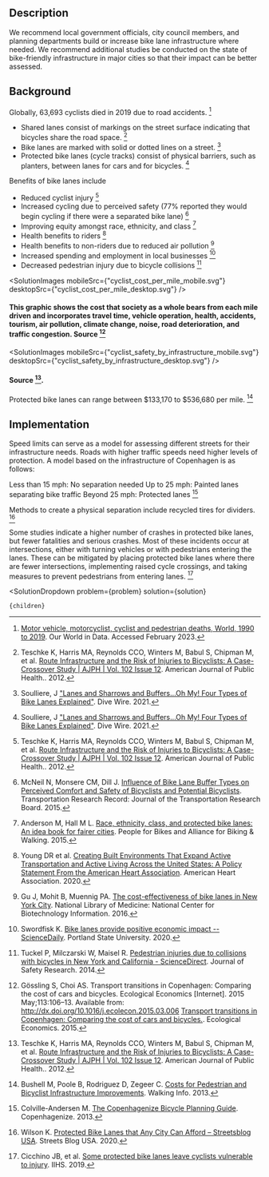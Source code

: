


## Description
We recommend local government officials, city council members, and planning departments build or increase bike lane infrastructure where needed. We recommend additional studies be conducted on the state of bike-friendly infrastructure in major cities so that their impact can be better assessed.

## Background

Globally, 63,693 cyclists died in 2019 due to road accidents. [^"15"]
- Shared lanes consist of markings on the street surface indicating that bicycles share the road space. [^"2"]
- Bike lanes are marked with solid or dotted lines on a street. [^"1"]
- Protected bike lanes (cycle tracks) consist of physical barriers, such as planters, between lanes for cars and for bicycles. [^"1"]

Benefits of bike lanes include
- Reduced cyclist injury  [^"2"]
- Increased cycling due to perceived safety (77% reported they would begin cycling if there were a separated bike lane) [^"3"]
- Improving equity amongst race, ethnicity, and class [^"5"]
- Health benefits to riders [^"6"]
- Health benefits to non-riders due to reduced air pollution  [^"7"]
- Increased spending and employment in local businesses [^"8"]
- Decreased pedestrian injury due to bicycle collisions [^"9"]

<SolutionImages
  mobileSrc={"cyclist_cost_per_mile_mobile.svg"}
  desktopSrc={"cyclist_cost_per_mile_desktop.svg"}
/>
#### This graphic shows the cost that society as a whole bears from each mile driven and incorporates travel time, vehicle operation, health, accidents, tourism, air pollution, climate change, noise, road deterioration, and traffic congestion. Source [^"10"]


<SolutionImages
  mobileSrc={"cyclist_safety_by_infrastructure_mobile.svg"}
  desktopSrc={"cyclist_safety_by_infrastructure_desktop.svg"}
/>
#### Source [^"2"].

Protected bike lanes can range between $133,170 to $536,680 per mile. [^"11"]

## Implementation
Speed limits can serve as a model for assessing different streets for their infrastructure needs. Roads with higher traffic speeds need higher levels of protection. A model based on the infrastructure of Copenhagen is as follows:

Less than 15 mph: No separation needed
Up to 25 mph: Painted lanes separating bike traffic
Beyond 25 mph: Protected lanes
[^"14"]

Methods to create a physical separation include recycled tires for dividers. [^"12"] 

Some studies indicate a higher number of crashes in protected bike lanes, but fewer fatalities and serious crashes. Most of these incidents occur at intersections, either with turning vehicles or with pedestrians entering the lanes. These can be mitigated by placing protected bike lanes where there are fewer intersections, implementing raised cycle crossings, and taking measures to prevent pedestrians from entering lanes. [^"13"]

[^"1"]: Soulliere, J ["Lanes and Sharrows and Buffers…Oh My! Four Types of Bike Lanes Explained"](https://www.smartcitiesdive.com/ex/sustainablecitiescollective/lanes-and-sharrows-and-buffers-oh-my-four-types-bike-lanes-explained/1200740/). Dive Wire. 2021.
[^"2"]: Teschke K, Harris MA, Reynolds CCO, Winters M, Babul S, Chipman M, et al. [Route Infrastructure and the Risk of Injuries to Bicyclists: A Case-Crossover Study | AJPH | Vol. 102 Issue 12](https://ajph.aphapublications.org/doi/full/10.2105/AJPH.2012.300762). American Journal of Public Health.. 2012.
[^"3"]: McNeil N, Monsere CM, Dill J. [Influence of Bike Lane Buffer Types on Perceived Comfort and Safety of Bicyclists and Potential Bicyclists](https://journals.sagepub.com/doi/abs/10.3141/2520-15?journalCode=trra). Transportation Research Record: Journal of the Transportation Research Board. 2015.
[^"4"]: Dill, J, Goddard, T, Monsere, C, and McNeil, N. [Can Protected Bike Lanes Help Close the Gender Gap in Cycling? Lessons from Five Cities](https://pdxscholar.library.pdx.edu/usp_fac/123/). Urban Studies and Planning Faculty Publications and Presentations.. 2014.
[^"5"]: Anderson M, Hall M L. [Race, ethnicity, class, and protected bike lanes: An idea book for fairer cities](https://bikeleague.org/sites/default/files/equityreport2015.pdf). People for Bikes and Alliance for Biking & Walking. 2015.
[^"6"]: Young DR et al. [Creating Built Environments That Expand Active Transportation and Active Living Across the United States: A Policy Statement From the American Heart Association](https://www.ahajournals.org/doi/10.1161/CIR.0000000000000878). American Heart Association. 2020.
[^"7"]: Gu J, Mohit B, Muennig PA. [The cost-effectiveness of bike lanes in New York City](https://pubmed.ncbi.nlm.nih.gov/27613434/). National Library of Medicine: National Center for Biotechnology Information. 2016.
[^"8"]: Swordfisk K. [Bike lanes provide positive economic impact -- ScienceDaily](https://www.sciencedaily.com/releases/2020/04/200422151318.htm). Portland State University. 2020.
[^"9"]: Tuckel P, Milczarski W, Maisel R. [Pedestrian injuries due to collisions with bicycles in New York and California - ScienceDirect](https://www.sciencedirect.com/science/article/abs/pii/S0022437514000814). Journal of Safety Research. 2014.
[^"10"]: Gössling S, Choi AS. Transport transitions in Copenhagen: Comparing the cost of cars and bicycles. Ecological Economics [Internet]. 2015 May;113:106–13. Available from: http://dx.doi.org/10.1016/j.ecolecon.2015.03.006 [Transport transitions in Copenhagen: Comparing the cost of cars and bicycles.](http://dx.doi.org/10.1016/j.ecolecon.2015.03.006). Ecological Economics. 2015.
[^"11"]: Bushell M, Poole B, Rodriguez D, Zegeer C. [Costs for Pedestrian and Bicyclist Infrastructure Improvements](https://www.pedbikeinfo.org/cms/downloads/Countermeasure_Costs_Summary_Oct2013.pdf). Walking Info. 2013.
[^"12"]: Wilson K. [Protected Bike Lanes that Any City Can Afford – Streetsblog USA](https://usa.streetsblog.org/2020/07/29/meet-the-protected-bike-lane-that-any-city-can-afford-to-build/). Streets Blog USA. 2020.
[^"13"]: Cicchino JB, et al. [Some protected bike lanes leave cyclists vulnerable to injury](https://www.iihs.org/news/detail/some-protected-bike-lanes-leave-cyclists-vulnerable-to-injury). IIHS. 2019.

[^"14"]: Colville-Andersen M. [The Copenhagenize Bicycle Planning Guide](http://www.copenhagenize.com/2013/04/the-copenhagenize-bicycle-planning-guide.html). Copenhagenize. 2013.
[^"15"]: [Motor vehicle, motorcyclist, cyclist and pedestrian deaths, World, 1990 to 2019](https://ourworldindata.org/grapher/road-deaths-by-type). Our World in Data. Accessed February 2023.


  <SolutionDropdown 
    problem={problem} 
    solution={solution}
  >
    {children}
  </SolutionDropdown>